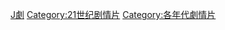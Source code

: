 [[Category:2000年代電影作品|J劇]]
[[Category:21世纪剧情片|Category:21世纪剧情片]]
[[Category:各年代劇情片|Category:各年代劇情片]]